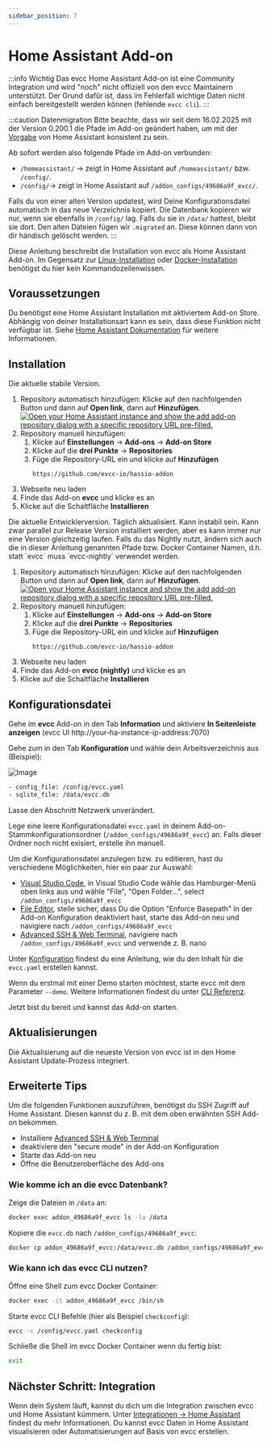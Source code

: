 ```yaml
---
sidebar_position: 7
---
```



# Home Assistant Add-on

:::info Wichtig
Das evcc Home Assistant Add-on ist eine Community Integration und wird "noch" nicht offiziell von den evcc Maintainern unterstützt.
Der Grund dafür ist, dass im Fehlerfall wichtige Daten nicht einfach bereitgestellt werden können (fehlende `evcc cli`).
:::

:::caution Datenmigration
Bitte beachte, dass wir seit dem 16.02.2025 mit der Version 0.200.1 die Pfade im Add-on geändert haben, um mit der [Vorgabe](https://developers.home-assistant.io/blog/2023/11/06/public-addon-config/) von Home Assistant konsistent zu sein.

Ab sofort werden also folgende Pfade im Add-on verbunden:

- `/homeassistant/` -> zeigt in Home Assistant auf `/homeassistant/` bzw. `/config/`.
- `/config/`-> zeigt in Home Assistant auf `/addon_configs/49686a9f_evcc/`.

Falls du von einer alten Version updatest, wird Deine Konfigurationsdatei automatisch in das neue Verzeichnis kopiert.
Die Datenbank kopieren wir nur, wenn sie ebenfalls in `/config/` lag. Falls du sie in `/data/` hattest, bleibt sie dort.
Den alten Dateien fügen wir `.migrated` an. Diese können dann von dir händisch gelöscht werden.
:::

Diese Anleitung beschreibt die Installation von evcc als Home Assistant Add-on.
Im Gegensatz zur [Linux-Installation](./linux) oder [Docker-Installation](./docker) benötigst du hier kein Kommandozeilenwissen.

## Voraussetzungen

Du benötigst eine Home Assistant Installation mit aktiviertem Add-on Store.
Abhängig von deiner Installationsart kann es sein, dass diese Funktion nicht verfügbar ist.
Siehe [Home Assistant Dokumentation](https://www.home-assistant.io/installation/#advanced-installation-methods) für weitere Informationen.

## Installation

<Tabs groupId="release-type">
  <TabItem value="Release" label="Release" default>
  Die aktuelle stabile Version.

1. Repository automatisch hinzufügen: Klicke auf den nachfolgenden Button und dann auf **Open link**, dann auf **Hinzufügen**.
   [![Open your Home Assistant instance and show the add add-on repository dialog with a specific repository URL pre-filled.](https://my.home-assistant.io/badges/supervisor_add_addon_repository.svg)](https://my.home-assistant.io/redirect/supervisor_add_addon_repository/?repository_url=https%3A%2F%2Fgithub.com%2Fevcc-io%2Fhassio-addon)
2. Repository manuell hinzufügen:
   1. Klicke auf **Einstellungen** → **Add-ons** → **Add-on Store**
   2. Klicke auf die **drei Punkte** → **Repositories**
   3. Füge die Repository-URL ein und klicke auf **Hinzufügen**
      ```
      https://github.com/evcc-io/hassio-addon
      ```
3. Webseite neu laden
4. Finde das Add-on **evcc** und klicke es an
5. Klicke auf die Schaltfläche **Installieren**

  </TabItem>
  <TabItem value="Nightly" label="Nightly">
  Die aktuelle Entwicklerversion. Täglich aktualisiert. Kann instabil sein.
  Kann zwar parallel zur Release Version installiert werden, aber es kann immer nur eine Version gleichzeitig laufen.
  Falls du das Nightly nutzt, ändern sich auch die in dieser Anleitung genannten Pfade bzw. Docker Container Namen, d.h. statt `evcc` muss `evcc-nightly` verwendet werden.

1. Repository automatisch hinzufügen: Klicke auf den nachfolgenden Button und dann auf **Open link**, dann auf **Hinzufügen**.
   [![Open your Home Assistant instance and show the add add-on repository dialog with a specific repository URL pre-filled.](https://my.home-assistant.io/badges/supervisor_add_addon_repository.svg)](https://my.home-assistant.io/redirect/supervisor_add_addon_repository/?repository_url=https%3A%2F%2Fgithub.com%2Fevcc-io%2Fhassio-addon)
2. Repository manuell hinzufügen:
   1. Klicke auf **Einstellungen** → **Add-ons** → **Add-on Store**
   2. Klicke auf die **drei Punkte** → **Repositories**
   3. Füge die Repository-URL ein und klicke auf **Hinzufügen**
      ```
      https://github.com/evcc-io/hassio-addon
      ```
3. Webseite neu laden
4. Finde das Add-on **evcc (nightly)** und klicke es an
5. Klicke auf die Schaltfläche **Installieren**

  </TabItem>
</Tabs>

## Konfigurationsdatei

Gehe im **evcc** Add-on in den Tab **Information** und aktiviere **In Seitenleiste anzeigen** (evcc UI http://your-ha-instance-ip-address:7070)

Gehe zum in den Tab **Konfiguration** und wähle dein Arbeitsverzeichnis aus (Beispiel):

![Image](screenshots/ha_configuration_ui.webp)

```sh
- config_file: /config/evcc.yaml
- sqlite_file: /data/evcc.db
```

Lasse den Abschnitt Netzwerk unverändert.

Lege eine leere Konfigurationsdatei `evcc.yaml` in deinem Add-on-Stammkonfigurationsordner (`/addon_configs/49686a9f_evcc`) an.
Falls dieser Ordner noch nicht exisiert, erstelle ihn manuell.

Um die Konfigurationsdatei anzulegen bzw. zu editieren, hast du verschiedene Möglichkeiten, hier ein paar zur Auswahl:

- [Visual Studio Code](https://github.com/hassio-addons/addon-vscode), in Visual Studio Code wähle das Hamburger-Menü oben links aus und wähle "File", "Open Folder...", select `/addon_configs/49686a9f_evcc`
- [File Editor](https://github.com/home-assistant/addons/tree/master/configurator), stelle sicher, dass Du die Option "Enforce Basepath" in der Add-on Konfiguration deaktiviert hast, starte das Add-on neu und navigiere nach `/addon_configs/49686a9f_evcc`
- [Advanced SSH & Web Terminal](https://github.com/hassio-addons/addon-ssh), navigiere nach `/addon_configs/49686a9f_evcc` und verwende z. B. nano

Unter [Konfiguration](./configuration) findest du eine Anleitung, wie du den Inhalt für die `evcc.yaml` erstellen kannst.

Wenn du erstmal mit einer Demo starten möchtest, starte evcc mit dem Parameter `--demo`.
Weitere Informationen findest du unter [CLI Referenz](/docs/reference/cli/evcc).

Jetzt bist du bereit und kannst das Add-on starten.

## Aktualisierungen

Die Aktualisierung auf die neueste Version von evcc ist in den Home Assistant Update-Prozess integriert.

## Erweiterte Tips

Um die folgenden Funktionen auszuführen, benötigst du SSH Zugriff auf Home Assistant. Diesen kannst du z. B. mit dem oben erwähnten SSH Add-on bekommen.

- Installiere [Advanced SSH & Web Terminal](https://github.com/hassio-addons/addon-ssh)
- deaktiviere den "secure mode" in der Add-on Konfiguration
- Starte das Add-on neu
- Öffne die Benutzeroberfläche des Add-ons

### Wie komme ich an die evcc Datenbank?

Zeige die Dateien in `/data` an:

```sh
docker exec addon_49686a9f_evcc ls -la /data
```

Kopiere die `evcc.db` nach `/addon_configs/49686a9f_evcc`:

```sh
docker cp addon_49686a9f_evcc:/data/evcc.db /addon_configs/49686a9f_evcc/
```

### Wie kann ich das evcc CLI nutzen?

Öffne eine Shell zum evcc Docker Container:

```sh
docker exec -it addon_49686a9f_evcc /bin/sh
```

Starte evcc CLI Befehle (hier als Beispiel `checkconfig`):

```sh
evcc -c /config/evcc.yaml checkconfig
```

Schließe die Shell im evcc Docker Container wenn du fertig bist:

```sh
exit
```

## Nächster Schritt: Integration

Wenn dein System läuft, kannst du dich um die Integration zwischen evcc und Home Assistant kümmern.
Unter [Integrationen → Home Assistant](../integrations/home-assistant) findest du mehr Informationen.
Du kannst evcc Daten in Home Assistant visualisieren oder Automatisierungen auf Basis von evcc erstellen.
